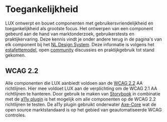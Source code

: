 
<Meta title="LUX/Architectuur/Toegankelijkheid" />

[storybook]: https://storybook.js.org/
[storybook-a11y]: https://storybook.js.org/addons/@storybook/addon-a11y
[axe-core]: https://github.com/dequelabs/axe-core
[wcag-22]: https://www.w3.org/TR/WCAG22/
[estafettemodel]: https://www.nldesignsystem.nl/handboek/estafettemodel
[community]: https://www.nldesignsystem.nl/community
[nlds]: https://www.nldesignsystem.nl/

# Toegankelijkheid

LUX ontwerpt en bouwt componenten met gebruikersvriendelijkheid en toegankelijkheid als grootste focus. Het ontwerpen van een component gebeurd aan de hand van marktonderzoek, gebruikerstests en praktijkervaring. Deze kennis vindt je onder andere terug in de pagina's van elk component bij het [NL Design System][nlds]. Deze informatie is volgens het [estafettemodel][estafettemodel], open [community][community] discussies en praktijkgebruik tot stand gekomen.

## WCAG 2.2

Alle componenten die LUX aanbiedt voldoen aan de [WCAG 2.2][wcag-22] AA richtlijnen. Hier mee voldoet LUX aan de verplichting om de WCAG 2.1 AA richtlijnen te hanteren. Door gebruik te maken van [Storybook][storybook] in combinatie met de [a11y plugin][storybook-a11y] is het mogelijk om alle componenten op de WCAG 2.2 richtlijnen te testen. De a11y plugin gebruikt onderwater [Axe-Core][axe-core] wat de open source marktstandaard is op het gebied van geautomatiseerde WCAG controles.
